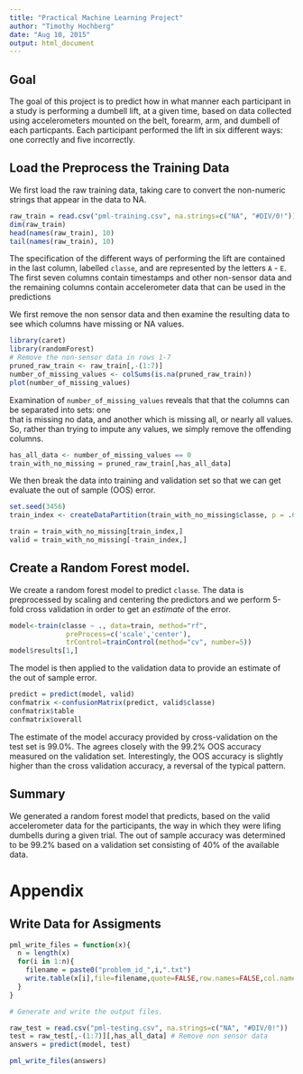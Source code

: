 ```yaml
---
title: "Practical Machine Learning Project"
author: "Timothy Hochberg"
date: "Aug 10, 2015"
output: html_document
---
```


## Goal

The goal of this project is to predict how in what manner each participant in a study is performing a dumbell lift, at a given time, based on data collected using accelerometers mounted on the belt, forearm, arm, and dumbell of each particpants. Each participant performed the lift in six different ways: one correctly and five incorrectly.

## Load the Preprocess the Training Data

We first load the raw training data, taking care to convert the non-numeric
strings that appear in the data to NA.

```r
raw_train = read.csv("pml-training.csv", na.strings=c("NA", "#DIV/0!"))
dim(raw_train)
head(names(raw_train), 10)
tail(names(raw_train), 10)
```

The specification of the  different ways of performing the lift are contained
in the last column, labelled `classe`, and are represented by the letters `A` - `E`. The first
seven columns contain timestamps and other non-sensor data and the remaining columns
contain accelerometer data that can be used in the predictions

We first remove the non sensor data and then examine the resulting data to see which columns
have missing or NA values.

```r
library(caret)
library(randomForest)
# Remove the non-sensor data in rows 1-7
pruned_raw_train <- raw_train[,-(1:7)]
number_of_missing_values <- colSums(is.na(pruned_raw_train))
plot(number_of_missing_values)
```

Examination of `number_of_missing_values` reveals that that the columns can be separated into sets: one  
that is missing no data, and another which is missing all, or nearly all values. So, rather than trying to
impute any values, we simply remove the offending columns.

```r
has_all_data <- number_of_missing_values == 0
train_with_no_missing = pruned_raw_train[,has_all_data]
```

We then break the data into training and validation set so that we can get
evaluate the out of sample (OOS) error.

```r
set.seed(3456)
train_index <- createDataPartition(train_with_no_missing$classe, p = .6, list=FALSE)

train = train_with_no_missing[train_index,]
valid = train_with_no_missing[-train_index,]
```

## Create a Random Forest model.

We create a random forest model to predict `classe`. The data is preprocessed by
scaling and centering the predictors and we perform 5-fold cross validation in order 
to get an *estimate* of the error.

```r
model<-train(classe ~ ., data=train, method="rf",
              preProcess=c('scale','center'),
              trControl=trainControl(method="cv", number=5))
model$results[1,]
```

The model is then applied to the validation data to provide an estimate of the out of sample error.

```r
predict = predict(model, valid)
confmatrix <-confusionMatrix(predict, valid$classe)
confmatrix$table
confmatrix$overall
```

The estimate of the model accuracy provided by cross-validation on the test set is 99.0%. The agrees closely 
with the 99.2% OOS accuracy measured on the validation set. Interestingly, the OOS accuracy is slightly
higher than the cross validation accuracy, a reversal of the typical pattern.

## Summary

We generated a random forest model that predicts, based on the valid accelerometer data for the participants,
the way in which they were lifing dumbells during a given trial. The out of sample accuracy was determined to be
99.2% based on a validation set consisting of 40% of the available data.

# Appendix

## Write Data for Assigments

```r
pml_write_files = function(x){
  n = length(x)
  for(i in 1:n){
    filename = paste0("problem_id_",i,".txt")
    write.table(x[i],file=filename,quote=FALSE,row.names=FALSE,col.names=FALSE)
  }
}

# Generate and write the output files.

raw_test = read.csv("pml-testing.csv", na.strings=c("NA", "#DIV/0!"))
test = raw_test[,-(1:7)][,has_all_data] # Remove non sensor data
answers = predict(model, test)

pml_write_files(answers)

```
